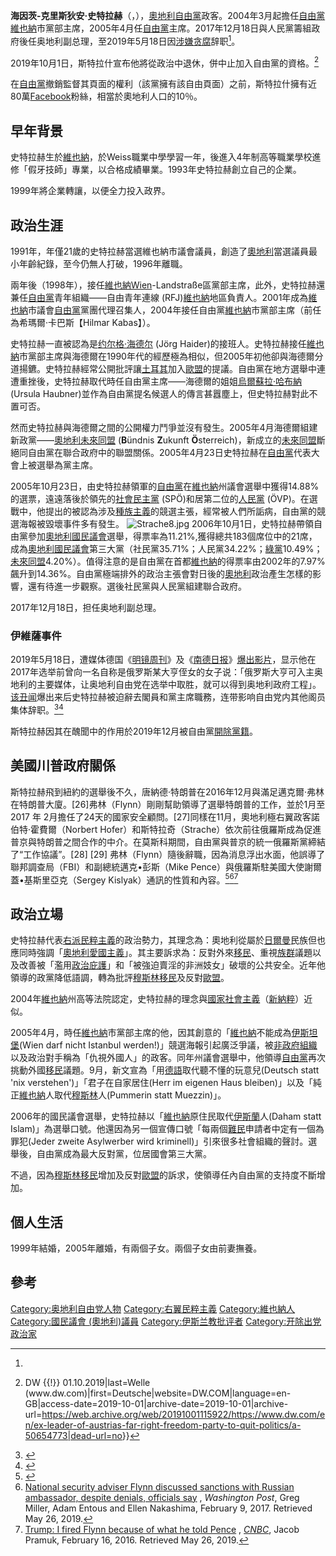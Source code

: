 {{noteTA
|1=zh-hans:斯特拉赫;zh-hant:斯特拉赫;zh-tw:史特拉赫;
}}
{{infobox officeholder
|name = 海因茨-克里斯狄安·史特拉赫<br/>Heinz-Christian Strache
|image = Heinz-Christian Strache Sankt Poelten 20080918d.jpg
|office = {{AUT}}[[奧地利總理|副總理]]
|termstart = 2017年12月18日
|termend = 2019年5月22日
|chancellor = [[塞巴斯蒂安·庫爾茨|塞巴斯蒂安·庫爾茨]]
|office1 = [[奧地利自由黨|奧地利自由黨]]主席
|termstart1 = {{start date|2005|04|23|df=yes}}
|termend1 = 2019年5月19日
|predecessor1 = [[Hilmar_Kabas|Hilmar Kabas]]
|successor1 = [[諾伯特·霍費爾|諾伯特·霍費爾]]
|office2 = [[奧地利國民議會|奧地利國民議會]]議員
|termstart2 = 1997
|office3 = 維也納市議會議員
|termstart3 = 1991
|termend3 = 1996
|birth_date = {{birth date and age|1969|6|12|df=yes}}
|birth_place = {{AUT}}[[維也納|維也納]]
|religion = [[天主教|天主教]]
| party = Alliance for Austria <ref>{{Cite web |url=https://kurier.at/politik/inland/strache-gibt-seine-kandidatur-fuer-wien-wahl-bekannt/400759452 |title=存档副本 |accessdate=2020-03-15 |archive-date=2020-06-08 |archive-url=https://web.archive.org/web/20200608011507/https://kurier.at/politik/inland/strache-gibt-seine-kandidatur-fuer-wien-wahl-bekannt/400759452 |dead-url=no }}</ref> <br/>[[奧地利自由黨|自由黨]] {{small|(至2019年12月)}}
| spouse = {{marriage|Daniela Plachutta|1999|2006|end=div}}<br>{{marriage|[[Philippa_Strache|Philippa Beck]]|2016}}
| children = 3
| signature = Unterschrift von Heinz-Christian Strache (2017).png
}}

'''海因茨-克里斯狄安·史特拉赫'''（{{lang-de|Heinz-Christian Strache}}，{{bd|1969年|6月12日}}），[[奧地利自由黨|奧地利自由黨]]政客。2004年3月起擔任[[奧地利自由黨|自由黨]][[維也納|維也納]]市黨部主席，2005年4月任[[奧地利自由黨|自由黨]]主席。2017年12月18日與人民黨籌組政府後任奥地利副总理，至2019年5月18日因[[伊維薩事件|涉嫌贪腐]]辞职<ref name="xia"/>。

2019年10月1日，斯特拉什宣布他將從政治中退休，併中止加入自由黨的資格。<ref>{{Cite web|url=https://www.dw.com/en/ex-leader-of-austrias-far-right-freedom-party-to-quit-politics/a-50654773|title=Ex-leader of Austria's far-right Freedom Party to quit politics {{!}} DW {{!}} 01.10.2019|last=Welle (www.dw.com)|first=Deutsche|website=DW.COM|language=en-GB|access-date=2019-10-01|archive-date=2019-10-01|archive-url=https://web.archive.org/web/20191001115922/https://www.dw.com/en/ex-leader-of-austrias-far-right-freedom-party-to-quit-politics/a-50654773|dead-url=no}}</ref>

在[[奧地利自由黨|自由黨]]撤銷監督其頁面的權利（該黨擁有該自由頁面）之前，斯特拉什擁有近80萬[[Facebook|Facebook]]粉絲，相當於奧地利人口的10％。

== 早年背景 ==
史特拉赫生於[[維也納|維也納]]，於Weiss職業中學學習一年，後進入4年制高等職業學校進修「假牙技師」專業，以合格成績畢業。1993年史特拉赫創立自己的企業。

1999年將企業轉讓，以便全力投入政界。

== 政治生涯 ==
1991年，年僅21歲的史特拉赫當選維也納市議會議員，創造了[[奧地利|奧地利]]當選議員最小年齡紀錄，至今仍無人打破，1996年離職。

兩年後（1998年），接任[[維也納|維也納]]Wien-Landstraße區黨部主席，此外，史特拉赫還兼任[[奧地利自由黨|自由黨]]青年組織——自由青年連線 (RFJ)[[維也納|維也納]]地區負責人。2001年成為[[維也納|維也納]]市議會[[奧地利自由黨|自由黨]]黨團代理召集人，2004年接任自由黨[[維也納|維也納]]市黨部主席（前任為希瑪爾·卡巴斯【Hilmar Kabas】）。

史特拉赫一直被認為是[[约尔格·海德尔|约尔格·海德尔]] (Jörg Haider)的接班人。史特拉赫接任[[維也納|維也納]]市黨部主席與海德爾在1990年代的經歷極為相似，但2005年初他卻與海德爾分道揚鑣。史特拉赫經常公開批評讓[[土耳其|土耳其]]加入[[歐盟|歐盟]]的提議。自由黨在地方選舉中連遭重挫後，史特拉赫取代時任自由黨主席——海德爾的姐姐[[烏爾蘇拉·哈布納|烏爾蘇拉·哈布納]] (Ursula Haubner)並作為自由黨提名候選人的傳言甚囂塵上，但史特拉赫對此不置可否。

然而史特拉赫與海德爾之間的公開權力鬥爭並沒有發生。2005年4月海德爾組建新政黨——[[奧地利未來同盟|奧地利未來同盟]] ('''B'''ündnis '''Z'''ukunft '''Ö'''sterreich)，新成立的[[奧地利未來同盟|未來同盟]]斷絕同自由黨在聯合政府中的聯盟關係。2005年4月23日史特拉赫在[[奧地利自由黨|自由黨]]代表大會上被選舉為黨主席。

2005年10月23日，由史特拉赫領軍的[[奧地利自由黨|自由黨]]在[[維也納|維也納]]州議會選舉中獲得14.88%的選票，遠遠落後於領先的[[奧地利社會民主黨|社會民主黨]] (SPÖ)和居第二位的[[奧地利人民黨|人民黨]] (ÖVP)。在選戰中，他提出的被認為涉及[[種族主義|種族主義]]的競選主張，經常被人們所詬病，自由黨的競選海報被毀壞事件多有發生。
[[File:Strache8.jpg|thumb]]
2006年10月1日，史特拉赫帶領自由黨參加[[奧地利國民議會|奧地利國民議會]]選舉，得票率為11.21%,獲得總共183個席位中的21席，成為[[奧地利國民議會|奧地利國民議會]]第三大黨（社民黨35.71%；人民黨34.22%；[[奧地利綠黨|綠黨]]10.49%；[[奧地利未來同盟|未來同盟]]4.20%）。值得注意的是自由黨在首都[[維也納|維也納]]的得票率由2002年的7.97%飆升到14.36%。自由黨極端排外的政治主張會對日後的[[奧地利|奧地利]]政治產生怎樣的影響，還有待進一步觀察。選後社民黨與人民黨組建聯合政府。

2017年12月18日，担任奥地利副总理。

=== 伊維薩事件 ===
2019年5月18日，遭媒体德国《[[明镜周刊|明镜周刊]]》及《[[南德意志报|南德日报]]》[[伊維薩事件|爆出影片]]，显示他在2017年选举前曾向一名自称是俄罗斯某大亨侄女的女子说：「俄罗斯大亨可入主奥地利的主要媒体，让奥地利自由党在选举中取胜，就可以得到奥地利政府工程」。[[伊維薩事件|该丑闻]]爆出来后史特拉赫被迫辭去閣員和黨主席職務，连带影响自由党内其他阁员集体辞职。<ref>{{Cite web |url=https://udn.com/news/story/11314/3822728 |title=存档副本 |accessdate=2019-05-22 |archive-date=2019-05-20 |archive-url=https://web.archive.org/web/20190520022721/https://udn.com/news/story/11314/3822728 |dead-url=no }}</ref><ref name="xia">{{Cite web |url=http://www.xinhuanet.com/world/2019-05/19/c_1210137645.htm |title=奥地利副总理因贪腐丑闻宣布辞职 |access-date=2019-05-19 |archive-date=2020-10-30 |archive-url=https://web.archive.org/web/20201030085726/http://www.xinhuanet.com/world/2019-05/19/c_1210137645.htm |dead-url=no }}</ref>

斯特拉赫因其在醜聞中的作用於2019年12月被自由黨[[黨紀|開除黨籍]]。

== 美國川普政府關係 ==
斯特拉赫飛到紐約的選舉後不久，唐納德·特朗普在2016年12月與滿足邁克爾·弗林在特朗普大廈。[26]弗林（Flynn）剛剛幫助領導了選舉特朗普的工作，並於1月至2017 年 2月擔任了24天的國家安全顧問。[27]同樣在11月，奧地利極右翼政客諾伯特·霍費爾（Norbert Hofer）和斯特拉奇（Strache）依次前往俄羅斯成為促進普京與特朗普之間合作的中介。在莫斯科期間，自由黨與普京的統一俄羅斯黨締結了“工作協議”。[28] [29] 弗林（Flynn）隨後辭職，因為消息浮出水面，他誤導了聯邦調查局（FBI）和副總統邁克•彭斯（Mike Pence）與俄羅斯駐美國大使謝爾蓋•基斯里亞克（Sergey Kislyak）通訊的性質和內容。<ref>{{Cite news |url=https://www.nytimes.com/2017/02/13/us/politics/donald-trump-national-security-adviser-michael-flynn.html |title=Michael Flynn Resigns as National Security Adviser |first1=Maggie |last1=Haberman |first2=Matthew |last2=Rosenberg |first3=Matt |last3=Apuzzo |first4=Glenn |last4=Thrush |date=February 13, 2017 |newspaper=The New York Times |access-date=May 26, 2019 |archive-date=2019-04-29 |archive-url=https://web.archive.org/web/20190429121155/https://www.nytimes.com/2017/02/13/us/politics/donald-trump-national-security-adviser-michael-flynn.html |dead-url=no }}</ref><ref>[https://www.washingtonpost.com/world/national-security/national-security-adviser-flynn-discussed-sanctions-with-russian-ambassador-despite-denials-officials-say/2017/02/09/f85b29d6-ee11-11e6-b4ff-ac2cf509efe5_story.html National security adviser Flynn discussed sanctions with Russian ambassador, despite denials, officials say] {{Wayback|url=https://www.washingtonpost.com/world/national-security/national-security-adviser-flynn-discussed-sanctions-with-russian-ambassador-despite-denials-officials-say/2017/02/09/f85b29d6-ee11-11e6-b4ff-ac2cf509efe5_story.html |date=20180330082225 }}, ''Washington Post'', Greg Miller, Adam Entous and Ellen Nakashima, February 9, 2017. Retrieved May 26, 2019.</ref><ref>[https://www.cnbc.com/2017/02/16/trump-no-i-didnt-tell-flynn-to-talk-about-sanctions-with-russia.html Trump: I fired Flynn because of what he told Pence] {{Wayback|url=https://www.cnbc.com/2017/02/16/trump-no-i-didnt-tell-flynn-to-talk-about-sanctions-with-russia.html |date=20170216215545 }}, ''[[CNBC|CNBC]]'', Jacob Pramuk, February 16, 2016. Retrieved May 26, 2019.</ref>

== 政治立場 ==
史特拉赫代表[[右派民粹主義|右派民粹主義]]的政治勢力，其理念為：奧地利從屬於[[日爾曼|日爾曼]]民族但也應同時強調「[[奧地利|奧地利]][[愛國主義|愛國主義]]」。其主要訴求為：反對外來[[移民|移民]]、重視[[族群|族群]]議題以及改善被「濫用[[政治庇護|政治庇護]]」和「被強迫賣淫的非洲妓女」破壞的公共安全。近年他領導的政黨降低語調，轉為批評[[穆斯林|穆斯林]][[移民|移民]]及反對[[歐盟|歐盟]]。

2004年[[維也納|維也納]]州高等法院認定，史特拉赫的理念與[[國家社會主義|國家社會主義]]（[[新納粹|新納粹]]）近似。

2005年4月，時任[[維也納|維也納]]市黨部主席的他，因其創意的「[[維也納|維也納]]不能成為[[伊斯坦堡|伊斯坦堡]](Wien darf nicht Istanbul werden!)」競選海報引起廣泛爭議，被[[非政府組織|非政府組織]]以及政治對手稱為「仇視外國人」的政客。同年州議會選舉中，他領導[[奧地利自由黨|自由黨]]再次挑動外國[[移民|移民]]議題。9月，新文宣為「用[[德語|德語]]取代聽不懂的玩意兒(Deutsch statt 'nix verstehen')」「君子在自家居住(Herr im eigenen Haus bleiben)」以及「純正[[維也納|維也納]]人取代[[穆斯林|穆斯林]]人(Pummerin statt Muezzin)」。

2006年的國民議會選舉，史特拉赫以「[[維也納|維也納]]原住民取代[[伊斯蘭|伊斯蘭]]人(Daham statt Islam)」為選舉口號。他還因為另一個宣傳口號「每兩個[[難民|難民]]申請者中定有一個為罪犯(Jeder zweite Asylwerber wird kriminell)」引來很多社會組織的聲討。選舉後，自由黨成為最大反對黨，位居國會第三大黨。

不過，因為[[穆斯林|穆斯林]][[移民|移民]]增加及反對[[歐盟|歐盟]]的訴求，使領導任內自由黨的支持度不斷增加。

== 個人生活 ==

1999年結婚，2005年離婚，有兩個子女。兩個子女由前妻撫養。

== 參考 ==
{{reflist}}

{{Authority control}}

[[Category:奥地利自由党人物|Category:奥地利自由党人物]]
[[Category:右翼民粹主義|Category:右翼民粹主義]]
[[Category:維也納人|Category:維也納人]]
[[Category:國民議會_(奧地利)議員|Category:國民議會 (奧地利)議員]]
[[Category:伊斯兰教批评者|Category:伊斯兰教批评者]]
[[Category:开除出党政治家|Category:开除出党政治家]]